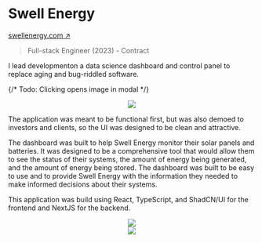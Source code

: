 # Swell Energy

<Thick>[swellenergy.com ↗](https://swellenergy.com/)</Thick>

> Full-stack Engineer (2023) - Contract


I lead developmenton a data science dashboard and control panel to replace aging and bug-riddled software.

{/* Todo: Clicking opens image in modal */}

<Center className="mx-auto my-8">
	<img src="/static/work/swell/swell-program.jpeg" />
</Center>

The application was meant to be functional first, but was also demoed to investors and clients, so the UI was designed to be clean and attractive.

The dashboard was built to help Swell Energy monitor their solar panels and batteries. It was designed to be a comprehensive tool that would allow them to see the status of their systems, the amount of energy being generated, and the amount of energy being stored. The dashboard was built to be easy to use and to provide Swell Energy with the information they needed to make informed decisions about their systems.

This application was build using React, TypeScript, and ShadCN/UI for the frontend and NextJS for the backend.

<Center className="mx-auto my-8">
	<img src="/static/work/swell/swell-datatable.jpeg" />
</Center>

<Center className="mx-auto my-8">
	<img src="/static/work/swell/swell-user.jpeg" />
</Center>

